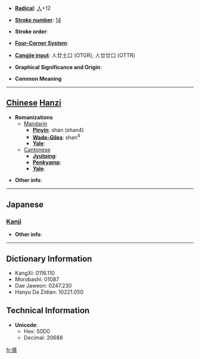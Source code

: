 * '''[[Wiktionary:Chinese radical index| Radical]]''': [[Wiktionary:Chinese radical index 人|人]]+12

* '''[[Wiktionary:Chinese total strokes index|Stroke number]]''': [[Wiktionary:Chinese total strokes index 14|14]]

* '''Stroke order''': 

* '''[[Wiktionary:Chinese four corner index|Four-Corner System]]''': 

* '''[[Wiktionary:Chinese Cangjie index|Cangjie input]]''': 人廿土口 (OTGR), 人廿廿口 (OTTR)

* '''Graphical Significance and Origin''': 

* '''Common Meaning'''

----

== [[Chinese]] [[Hanzi]] ==

* '''Romanizations'''
** [[Mandarin]]
*** '''[[Pinyin]]''': shàn (shan4)
*** '''[[Wade-Giles]]''': shan<sup>4</sup>
*** '''[[Yale]]''': 
**[[Cantonese]]
***'''[[Jyutping]]''':
***'''[[Penkyamp]]''': 
***'''[[Yale]]''': 

* '''Other info''': 

----

==Japanese==
===[[Kanji]]===
{{kanji|on readings=[[せん]] (sen), [[ぜん]] (zen)|kun readings=[[おつくりする]] (otsukurisuru)}}

* '''Other info''':  

----

== Dictionary Information ==

* KangXi: 0116.110
* Morobashi: 01087
* Dae Jaweon: 0247.230
* Hanyu Da Zidian: 10221.050

== Technical Information ==

* '''Unicode''':
** Hex: 50D0
** Decimal: 20688

[[fr:僐]]